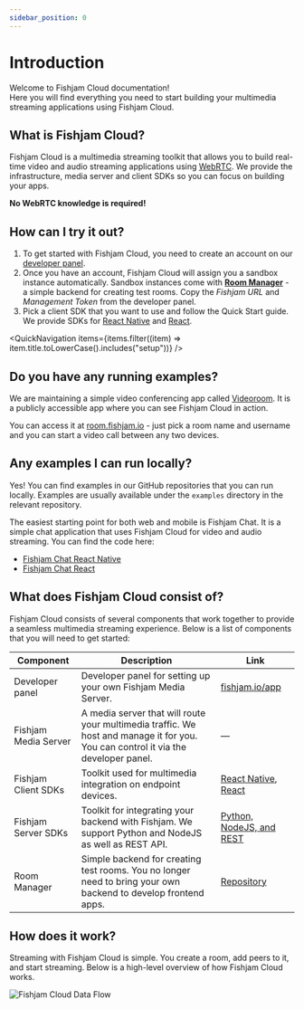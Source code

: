```yaml
---
sidebar_position: 0
---
```



# Introduction

Welcome to Fishjam Cloud documentation!  
Here you will find everything you need to start building your multimedia streaming applications using Fishjam Cloud.

## What is Fishjam Cloud?

Fishjam Cloud is a multimedia streaming toolkit that allows you to build real-time video and audio streaming applications using [WebRTC](https://developer.mozilla.org/en-US/docs/Web/API/WebRTC_API).
We provide the infrastructure, media server and client SDKs so you can focus on building your apps.

**No WebRTC knowledge is required!**

## How can I try it out?

1. To get started with Fishjam Cloud, you need to create an account on our [developer panel](https://fishjam.io/app).
2. Once you have an account, Fishjam Cloud will assign you a sandbox instance automatically. Sandbox instances come with [**Room Manager**](/room-manager.md) - a simple backend for creating test rooms. Copy the _Fishjam URL_ and _Management Token_ from the developer panel.
3. Pick a client SDK that you want to use and follow the Quick Start guide. We provide SDKs for [React Native](/react-native/quick-setup.md) and [React](/react/installation.mdx).

<QuickNavigation
  items={items.filter((item) => item.title.toLowerCase().includes("setup"))}
/>

## Do you have any running examples?

We are maintaining a simple video conferencing app called [Videoroom](https://room.fishjam.io/).
It is a publicly accessible app where you can see Fishjam Cloud in action.

You can access it at [room.fishjam.io](https://room.fishjam.io/) - just pick a room name and username and you can start a video call between any two devices.

## Any examples I can run locally?

Yes! You can find examples in our GitHub repositories that you can run locally. Examples are usually available under the `examples` directory in the relevant repository.

The easiest starting point for both web and mobile is Fishjam Chat. It is a simple chat application that uses Fishjam Cloud for video and audio streaming. You can find the code here:

- [Fishjam Chat React Native](https://github.com/fishjam-cloud/mobile-client-sdk/tree/main/examples/fishjam-chat)
- [Fishjam Chat React](https://github.com/fishjam-cloud/js-server-sdk/tree/main/examples/room-manager)

## What does Fishjam Cloud consist of?

Fishjam Cloud consists of several components that work together to provide a seamless multimedia streaming experience.
Below is a list of components that you will need to get started:

| Component            | Description                                                                                                                        | Link                                                                                         |
| -------------------- | ---------------------------------------------------------------------------------------------------------------------------------- | -------------------------------------------------------------------------------------------- |
| Developer panel      | Developer panel for setting up your own Fishjam Media Server.                                                                      | [fishjam.io/app](https://fishjam.io/app)                                                     |
| Fishjam Media Server | A media server that will route your multimedia traffic. We host and manage it for you. You can control it via the developer panel. | —                                                                                            |
| Fishjam Client SDKs  | Toolkit used for multimedia integration on endpoint devices.                                                                       | [React Native](/react-native/quick-setup.md), [React](/react/installation.mdx)               |
| Fishjam Server SDKs  | Toolkit for integrating your backend with Fishjam. We support Python and NodeJS as well as REST API.                               | [Python, NodeJS, and REST](/production/server.mdx)                                           |
| Room Manager         | Simple backend for creating test rooms. You no longer need to bring your own backend to develop frontend apps.                     | [Repository](https://github.com/fishjam-cloud/js-server-sdk/tree/main/examples/room-manager) |

## How does it work?

Streaming with Fishjam Cloud is simple. You create a room, add peers to it, and start streaming. Below is a high-level overview of how Fishjam Cloud works.

![Fishjam Cloud Data Flow](@site/static/img/architecture.svg)
